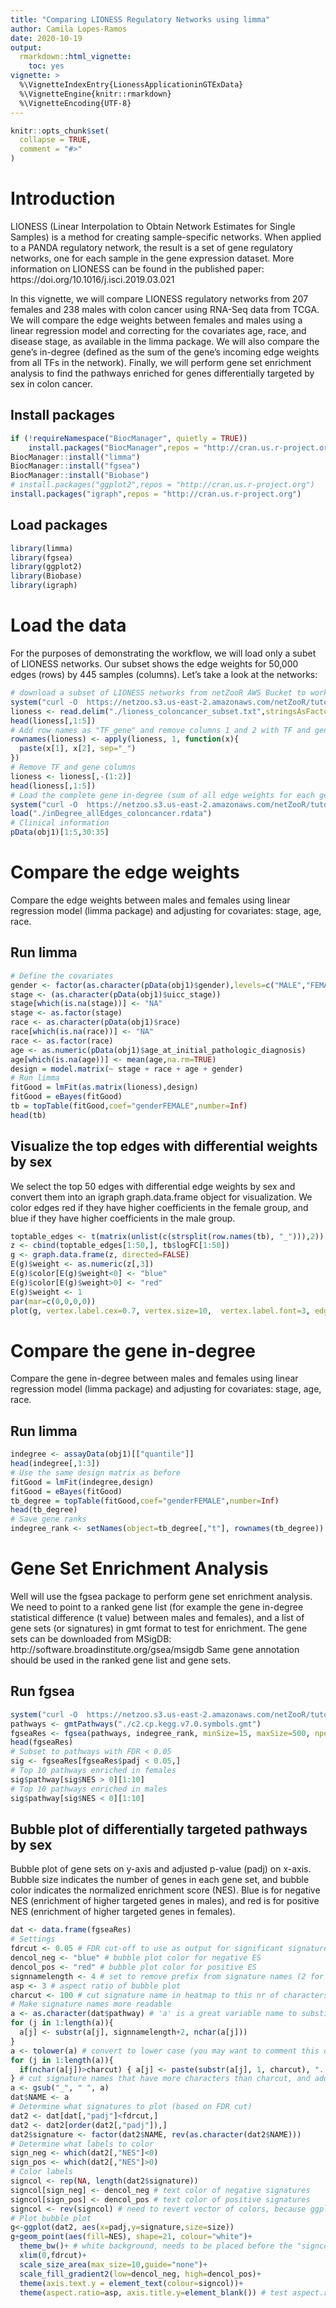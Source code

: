 ```yaml
---
title: "Comparing LIONESS Regulatory Networks using limma"
author: Camila Lopes-Ramos
date: 2020-10-19
output:
  rmarkdown::html_vignette:
    toc: yes
vignette: >
  %\VignetteIndexEntry{LionessApplicationinGTExData}
  %\VignetteEngine{knitr::rmarkdown}
  %\VignetteEncoding{UTF-8}
---
```


```r
knitr::opts_chunk$set(
  collapse = TRUE,
  comment = "#>"
)
```

# Introduction
LIONESS (Linear Interpolation to Obtain Network Estimates for Single Samples) is a method for creating sample-specific networks. When applied to a PANDA regulatory network, the result is a set of gene regulatory networks, one for each sample in the gene expression dataset. More information on LIONESS can be found in the published paper: https://doi.org/10.1016/j.isci.2019.03.021  
  
In this vignette, we will compare LIONESS regulatory networks from 207 females and 238 males with colon cancer using RNA-Seq data from TCGA. We will compare the edge weights between females and males using a linear regression model and correcting for the covariates age, race, and disease stage, as available in the limma package. We will also compare the gene's in-degree (defined as the sum of the gene's incoming edge weights from all TFs in the network). Finally, we will perform gene set enrichment analysis to find the pathways enriched for genes differentially targeted by sex in colon cancer.

## Install packages	
```r
if (!requireNamespace("BiocManager", quietly = TRUE))	
    install.packages("BiocManager",repos = "http://cran.us.r-project.org")	
BiocManager::install("limma")	
BiocManager::install("fgsea")	
BiocManager::install("Biobase")	
# install.packages("ggplot2",repos = "http://cran.us.r-project.org")	
install.packages("igraph",repos = "http://cran.us.r-project.org")	
```

## Load packages
```r
library(limma)
library(fgsea)
library(ggplot2)
library(Biobase)
library(igraph)
```


# Load the data

For the purposes of demonstrating the workflow, we will load only a subet of LIONESS networks. Our subset shows the edge weights for 50,000 edges (rows) by 445 samples (columns).
Let's take a look at the networks:

```r
# download a subset of LIONESS networks from netZooR AWS Bucket to working directory.
system("curl -O  https://netzoo.s3.us-east-2.amazonaws.com/netZooR/tutorial_datasets/lioness_coloncancer_subset.txt")
lioness <- read.delim("./lioness_coloncancer_subset.txt",stringsAsFactors = F, check.names = F)
head(lioness[,1:5])
# Add row names as "TF_gene" and remove columns 1 and 2 with TF and gene name
rownames(lioness) <- apply(lioness, 1, function(x){
  paste(x[1], x[2], sep="_")
})
# Remove TF and gene columns
lioness <- lioness[,-(1:2)]
head(lioness[,1:5])
# Load the complete gene in-degree (sum of all edge weights for each gene) and clinical data stored as an expression set
system("curl -O  https://netzoo.s3.us-east-2.amazonaws.com/netZooR/tutorial_datasets/inDegree_allEdges_coloncancer.rdata")
load("./inDegree_allEdges_coloncancer.rdata")
# Clinical information
pData(obj1)[1:5,30:35]
```

# Compare the edge weights
Compare the edge weights between males and females using linear regression model (limma package) and adjusting for covariates: stage, age, race.  

## Run limma
```r
# Define the covariates
gender <- factor(as.character(pData(obj1)$gender),levels=c("MALE","FEMALE"))
stage <- (as.character(pData(obj1)$uicc_stage))
stage[which(is.na(stage))] <- "NA"    
stage <- as.factor(stage)
race <- as.character(pData(obj1)$race)
race[which(is.na(race))] <- "NA"
race <- as.factor(race)
age <- as.numeric(pData(obj1)$age_at_initial_pathologic_diagnosis)
age[which(is.na(age))] <- mean(age,na.rm=TRUE)
design = model.matrix(~ stage + race + age + gender)
# Run limma
fitGood = lmFit(as.matrix(lioness),design)
fitGood = eBayes(fitGood)
tb = topTable(fitGood,coef="genderFEMALE",number=Inf)
head(tb)
```
## Visualize the top edges with differential weights by sex
We select the top 50 edges with differential edge weights by sex and convert them into an igraph graph.data.frame object for visualization. We color edges red if they have higher coefficients in the female group, and blue if they have higher coefficients in the male group.

```r
toptable_edges <- t(matrix(unlist(c(strsplit(row.names(tb), "_"))),2))
z <- cbind(toptable_edges[1:50,], tb$logFC[1:50])
g <- graph.data.frame(z, directed=FALSE)
E(g)$weight <- as.numeric(z[,3])
E(g)$color[E(g)$weight<0] <- "blue"
E(g)$color[E(g)$weight>0] <- "red"
E(g)$weight <- 1
par(mar=c(0,0,0,0))
plot(g, vertex.label.cex=0.7, vertex.size=10,  vertex.label.font=3, edge.width=5*(abs(as.numeric(z[,3]))))
```
  
# Compare the gene in-degree
Compare the gene in-degree between males and females using linear regression model (limma package) and adjusting for covariates: stage, age, race.

## Run limma
```r
indegree <- assayData(obj1)[["quantile"]]
head(indegree[,1:3])
# Use the same design matrix as before
fitGood = lmFit(indegree,design)
fitGood = eBayes(fitGood)
tb_degree = topTable(fitGood,coef="genderFEMALE",number=Inf)
head(tb_degree)
# Save gene ranks
indegree_rank <- setNames(object=tb_degree[,"t"], rownames(tb_degree))
```

# Gene Set Enrichment Analysis
Well will use the fgsea package to perform gene set enrichment analysis. We need to point to a ranked gene list (for example the gene in-degree statistical difference (t value) between males and females), and a list of gene sets (or signatures) in gmt format to test for enrichment. The gene sets can be downloaded from MSigDB: http://software.broadinstitute.org/gsea/msigdb Same gene annotation should be used in the ranked gene list and gene sets.

## Run fgsea
```r
system("curl -O  https://netzoo.s3.us-east-2.amazonaws.com/netZooR/tutorial_datasets/c2.cp.kegg.v7.0.symbols.gmt")
pathways <- gmtPathways("./c2.cp.kegg.v7.0.symbols.gmt")
fgseaRes <- fgsea(pathways, indegree_rank, minSize=15, maxSize=500, nperm=1000)
head(fgseaRes)
# Subset to pathways with FDR < 0.05
sig <- fgseaRes[fgseaRes$padj < 0.05,]
# Top 10 pathways enriched in females
sig$pathway[sig$NES > 0][1:10]
# Top 10 pathways enriched in males
sig$pathway[sig$NES < 0][1:10]
```

## Bubble plot of differentially targeted pathways by sex
Bubble plot of gene sets on y-axis and adjusted p-value (padj) on x-axis. Bubble size indicates the number of genes in each gene set, and bubble color indicates the normalized enrichment score (NES). Blue is for negative NES (enrichment of higher targeted genes in males), and red is for positive NES (enrichment of higher targeted genes in females).

```r
dat <- data.frame(fgseaRes)
# Settings
fdrcut <- 0.05 # FDR cut-off to use as output for significant signatures
dencol_neg <- "blue" # bubble plot color for negative ES
dencol_pos <- "red" # bubble plot color for positive ES
signnamelength <- 4 # set to remove prefix from signature names (2 for "GO", 4 for "KEGG", 8 for "REACTOME")
asp <- 3 # aspect ratio of bubble plot
charcut <- 100 # cut signature name in heatmap to this nr of characters
# Make signature names more readable
a <- as.character(dat$pathway) # 'a' is a great variable name to substitute row names with something more readable
for (j in 1:length(a)){
  a[j] <- substr(a[j], signnamelength+2, nchar(a[j]))
}
a <- tolower(a) # convert to lower case (you may want to comment this out, it really depends on what signatures you are looking at, c6 signatures contain gene names, and converting those to lower case may be confusing)
for (j in 1:length(a)){
  if(nchar(a[j])>charcut) { a[j] <- paste(substr(a[j], 1, charcut), "...", sep=" ")}
} # cut signature names that have more characters than charcut, and add "..."
a <- gsub("_", " ", a)
dat$NAME <- a
# Determine what signatures to plot (based on FDR cut)
dat2 <- dat[dat[,"padj"]<fdrcut,]
dat2 <- dat2[order(dat2[,"padj"]),] 
dat2$signature <- factor(dat2$NAME, rev(as.character(dat2$NAME)))
# Determine what labels to color
sign_neg <- which(dat2[,"NES"]<0)
sign_pos <- which(dat2[,"NES"]>0)
# Color labels
signcol <- rep(NA, length(dat2$signature))
signcol[sign_neg] <- dencol_neg # text color of negative signatures
signcol[sign_pos] <- dencol_pos # text color of positive signatures
signcol <- rev(signcol) # need to revert vector of colors, because ggplot starts plotting these from below
# Plot bubble plot
g<-ggplot(dat2, aes(x=padj,y=signature,size=size))
g+geom_point(aes(fill=NES), shape=21, colour="white")+
  theme_bw()+ # white background, needs to be placed before the "signcol" line
  xlim(0,fdrcut)+
  scale_size_area(max_size=10,guide="none")+
  scale_fill_gradient2(low=dencol_neg, high=dencol_pos)+
  theme(axis.text.y = element_text(colour=signcol))+
  theme(aspect.ratio=asp, axis.title.y=element_blank()) # test aspect.ratio
```